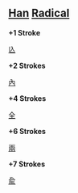 == [[Han]] [[Radical]] ==

'''+1 Stroke'''

[[兦]]

'''+2 Strokes'''

[[內]]

'''+4 Strokes'''

[[全]]

'''+6 Strokes'''

[[兩]]

'''+7 Strokes'''

[[兪]]